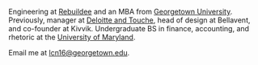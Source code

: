 
Engineering at <a href="https://app.rebuildee.com" target="_blank">Rebuildee</a> and an MBA from <a href="https://www.georgetown.edu/" target="_blank">Georgetown University</a>. Previously, manager at <a href="https://www2.deloitte.com/us/en.html" target="_blank">Deloitte and Touche</a>, head of design at Bellavent, and co-founder at Kivvik.
Undergraduate BS in finance, accounting, and rhetoric at the <a href="https://www.umd.edu/" target="_blank">University of Maryland</a>.

Email me at <a href="mailto:lcn16@georgetown.edu">lcn16@georgetown.edu</a>.
